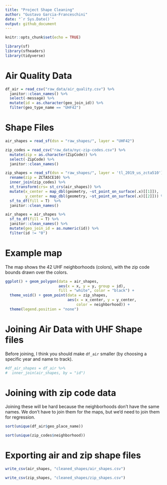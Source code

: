 ```yaml
---
title: "Project Shape Cleaning"
author: "Gustavo Garcia-Franceschini"
date: "`r Sys.Date()`"
output: github_document
---
```


```r
knitr::opts_chunk$set(echo = TRUE)
```

```r
library(sf)
library(sfheaders)
library(tidyverse)
```

# Air Quality Data

```r
df_air = read_csv("raw_data/air_quality.csv") %>%
  janitor::clean_names() %>%
  select(-message) %>%
  mutate(id = as.character(geo_join_id)) %>%
  filter(geo_type_name == "UHF42")
```

# Shape Files

```r
air_shapes = read_sf(dsn = "raw_shapes/", layer = "UHF42")
```

```r
zip_codes = read_csv("raw_data/nyc-zip-codes.csv") %>%
  mutate(zip = as.character(ZipCode)) %>%
  select(-ZipCode) %>%
  janitor::clean_names()

zip_shapes = read_sf(dsn = "raw_shapes/", layer = 'tl_2019_us_zcta510') %>% 
  rename(zip = ZCTA5CE10) %>%
  inner_join(zip_codes) %>%
  st_transform(crs= st_crs(air_shapes)) %>%
  mutate(x_center = map_dbl(geometry, ~st_point_on_surface(.x)[[1]]),
         y_center = map_dbl(geometry, ~st_point_on_surface(.x)[[2]])) %>%
  sf_to_df(fill = T)  %>%
  janitor::clean_names()

air_shapes = air_shapes %>%
  sf_to_df(fill = T) %>%
  janitor::clean_names() %>%
  mutate(geo_join_id = as.numeric(id)) %>%
  filter(id != "0")
```

# Example map

The map shows the 42 UHF neighborhoods (colors), with the zip code bounds drawn over the colors.

```r
ggplot() + geom_polygon(data = air_shapes, 
                        aes(x = x, y = y, group = id), 
                        fill = "white", color = "black") + 
  theme_void() + geom_point(data = zip_shapes, 
                            aes(x = x_center, y = y_center, 
                                color = neighborhood)) + 
  theme(legend.position = "none")
```

# Joining Air Data with UHF Shape files 

Before joining, I think you should make `df_air` smaller (by choosing a specific year and name to track).

```r
#df_air_shapes = df_air %>%
#  inner_join(air_shapes, by = "id")
```

# Joining with zip code data

Joining these will be hard because the neighborhoods don't have the same names. We don't have to join them for the maps, but we'd need to join them for regression.

```r
sort(unique(df_air$geo_place_name))

sort(unique(zip_codes$neighborhood))
```

# Exporting air and zip shape files

```r
write_csv(air_shapes, "cleaned_shapes/air_shapes.csv")

write_csv(zip_shapes, "cleaned_shapes/zip_shapes.csv")
```

